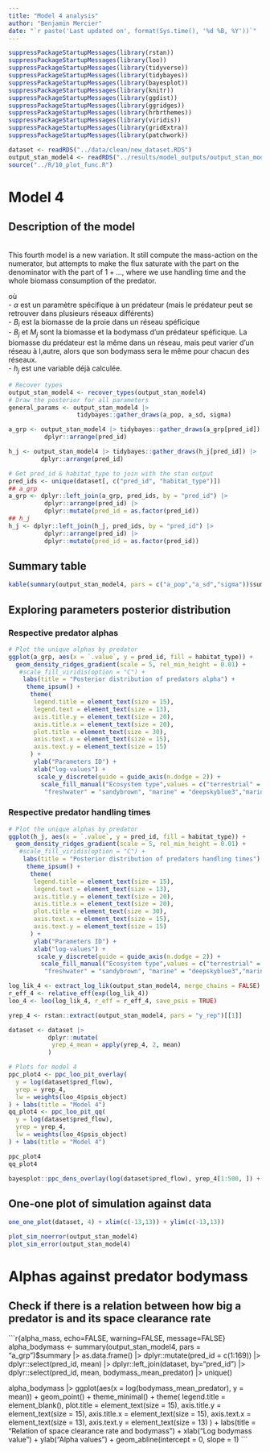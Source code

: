 ```yaml
---
title: "Model 4 analysis"
author: "Benjamin Mercier"
date: "`r paste('Last updated on', format(Sys.time(), '%d %B, %Y'))`"
---
```


<!-- Load nedeed libraries -->
```r
suppressPackageStartupMessages(library(rstan))
suppressPackageStartupMessages(library(loo))
suppressPackageStartupMessages(library(tidyverse))
suppressPackageStartupMessages(library(tidybayes))
suppressPackageStartupMessages(library(bayesplot))
suppressPackageStartupMessages(library(knitr))
suppressPackageStartupMessages(library(ggdist))
suppressPackageStartupMessages(library(ggridges))
suppressPackageStartupMessages(library(hrbrthemes))
suppressPackageStartupMessages(library(viridis))
suppressPackageStartupMessages(library(gridExtra))
suppressPackageStartupMessages(library(patchwork))
```
<!-- Load the data --> 
```r
dataset <- readRDS("../data/clean/new_dataset.RDS")
output_stan_model4 <- readRDS("../results/model_outputs/output_stan_model4.RDS")
source("../R/10_plot_func.R")
```

# Model 4
## Description of the model
<br>
This fourth model is a new variation. It still compute the mass-action on the numerator, but attempts to make the flux saturate with the part on the denominator with the part of $1 + {...}$, where we use handling time and the whole biomass consumption of the predator.
<!-- Model equation -->
\begin{align}
F_{ij}^{real} = \frac{F_{ij}^{theoretical}}{1+h_j * \sum_{i=1} ^{i}{F_{j}^{theoretical}}} && F_{ij}^{theoretical} &= \alpha_{j} * B_i * \frac{B_j}{M_j} \\ 
\end{align}

 où <br>
- $\alpha$ est un paramètre spécifique à un prédateur (mais le prédateur peut se retrouver dans plusieurs réseaux différents) <br>
- $B_i$ est la biomasse de la proie dans un réseau spéficique <br>
- $B_j$ et $M_j$ sont la biomasse et la bodymass d'un prédateur spéficique. La biomasse du prédateur est la même dans un réseau, mais peut varier d'un réseau à l,autre, alors que son bodymass sera le même pour chacun des réseaux.<br>
- $h_j$ est une variable déjà calculée.

```r
# Recover types
output_stan_model4 <- recover_types(output_stan_model4)
# Draw the posterior for all parameters
general_params <- output_stan_model4 |>
                   tidybayes::gather_draws(a_pop, a_sd, sigma)

a_grp <- output_stan_model4 |> tidybayes::gather_draws(a_grp[pred_id]) |>
          dplyr::arrange(pred_id)

h_j <- output_stan_model4 |> tidybayes::gather_draws(h_j[pred_id]) |>
         dplyr::arrange(pred_id)

# Get pred_id & habitat_type to join with the stan output
pred_ids <- unique(dataset[, c("pred_id", "habitat_type")])
## a_grp
a_grp <- dplyr::left_join(a_grp, pred_ids, by = "pred_id") |>
          dplyr::arrange(pred_id) |>
          dplyr::mutate(pred_id = as.factor(pred_id))
## h_j
h_j <- dplyr::left_join(h_j, pred_ids, by = "pred_id") |>
          dplyr::arrange(pred_id) |>
          dplyr::mutate(pred_id = as.factor(pred_id))
```

## Summary table
```r
kable(summary(output_stan_model4, pars = c("a_pop","a_sd","sigma"))$summary, caption = "Summary table model 4")
```

## Exploring parameters posterior distribution
### Respective predator alphas
```r
# Plot the unique alphas by predator
ggplot(a_grp, aes(x = `.value`, y = pred_id, fill = habitat_type)) +
  geom_density_ridges_gradient(scale = 5, rel_min_height = 0.01) +
   #scale_fill_viridis(option = "C") +
    labs(title = "Posterior distribution of predators alpha") +
     theme_ipsum() +
      theme(
       legend.title = element_text(size = 15),
       legend.text = element_text(size = 13),
       axis.title.y = element_text(size = 20),
       axis.title.x = element_text(size = 20),
       plot.title = element_text(size = 30),
       axis.text.x = element_text(size = 15),
       axis.text.y = element_text(size = 15)
      ) +
       ylab("Parameters ID") +
       xlab("log-values") +
        scale_y_discrete(guide = guide_axis(n.dodge = 2)) +
         scale_fill_manual("Ecosystem type",values = c("terrestrial" = "olivedrab",
          "freshwater" = "sandybrown", "marine" = "deepskyblue3","marine_freshwater" = "slateblue4")) 

```

### Respective predator handling times

```r
# Plot the unique alphas by predator
ggplot(h_j, aes(x = `.value`, y = pred_id, fill = habitat_type)) +
  geom_density_ridges_gradient(scale = 5, rel_min_height = 0.01) +
   #scale_fill_viridis(option = "C") +
    labs(title = "Posterior distribution of predators handling times") +
     theme_ipsum() +
      theme(
       legend.title = element_text(size = 15),
       legend.text = element_text(size = 13),
       axis.title.y = element_text(size = 20),
       axis.title.x = element_text(size = 20),
       plot.title = element_text(size = 30),
       axis.text.x = element_text(size = 15),
       axis.text.y = element_text(size = 15)
      ) +
       ylab("Parameters ID") +
       xlab("log-values") +
        scale_y_discrete(guide = guide_axis(n.dodge = 2)) +
         scale_fill_manual("Ecosystem type",values = c("terrestrial" = "olivedrab",
          "freshwater" = "sandybrown", "marine" = "deepskyblue3","marine_freshwater" = "slateblue4")) 
```

```r
log_lik_4 <- extract_log_lik(output_stan_model4, merge_chains = FALSE)
r_eff_4 <- relative_eff(exp(log_lik_4))
loo_4 <- loo(log_lik_4, r_eff = r_eff_4, save_psis = TRUE)
```

```r
yrep_4 <- rstan::extract(output_stan_model4, pars = "y_rep")[[1]]

dataset <- dataset |>
           dplyr::mutate(
            yrep_4_mean = apply(yrep_4, 2, mean)
           )
```

```r

# Plots for model 4
ppc_plot4 <- ppc_loo_pit_overlay(
  y = log(dataset$pred_flow),
  yrep = yrep_4,
  lw = weights(loo_4$psis_object)
) + labs(title = "Model 4")
qq_plot4 <- ppc_loo_pit_qq(
  y = log(dataset$pred_flow),
  yrep = yrep_4,
  lw = weights(loo_4$psis_object)
) + labs(title = "Model 4")
```

```r
ppc_plot4
qq_plot4
```

```r
bayesplot::ppc_dens_overlay(log(dataset$pred_flow), yrep_4[1:500, ]) + labs(title = "Model 4")
```

## One-one plot of simulation against data
```r
one_one_plot(dataset, 4) + xlim(c(-13,13)) + ylim(c(-13,13))
```

```r
plot_sim_noerror(output_stan_model4)
plot_sim_error(output_stan_model4)
```

# Alphas against predator bodymass
## Check if there is a relation between how big a predator is and its space clearance rate
```r{alpha_mass, echo=FALSE, warning=FALSE, message=FALSE}
alpha_bodymass <- summary(output_stan_model4, pars = "a_grp")$summary |>
                    as.data.frame() |>
                    dplyr::mutate(pred_id = c(1:169)) |>
                    dplyr::select(pred_id, mean) |>
                    dplyr::left_join(dataset, by="pred_id") |>
                    dplyr::select(pred_id, mean, bodymass_mean_predator) |>
                    unique()

alpha_bodymass |>
ggplot(aes(x = log(bodymass_mean_predator), y = mean)) +
        geom_point() +
        theme_minimal() +
        theme(
         legend.title = element_blank(),
         plot.title = element_text(size = 15),
         axis.title.y = element_text(size = 15),
         axis.title.x = element_text(size = 15),
         axis.text.x = element_text(size = 13),
         axis.text.y = element_text(size = 13)
        ) +
        labs(title = "Relation of space clearance rate and bodymass") +
        xlab("Log bodymass value") +
        ylab("Alpha values") +
        geom_abline(intercept = 0, slope = 1)
```